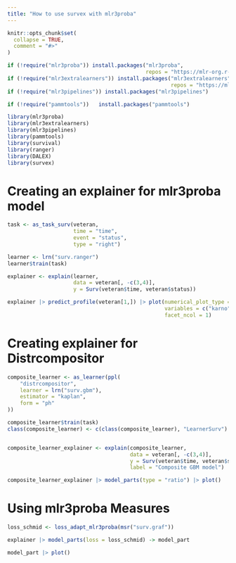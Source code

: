 ```yaml
---
title: "How to use survex with mlr3proba"
---
```


```r
knitr::opts_chunk$set(
  collapse = TRUE,
  comment = "#>"
)
```

```r

if (!require("mlr3proba")) install.packages("mlr3proba",
                                            repos = "https://mlr-org.r-universe.dev")
if (!require("mlr3extralearners")) install.packages("mlr3extralearners",
                                                    repos = "https://mlr-org.r-universe.dev")
if (!require("mlr3pipelines")) install.packages("mlr3pipelines")

if (!require("pammtools"))   install.packages("pammtools")

library(mlr3proba)
library(mlr3extralearners)
library(mlr3pipelines)
library(pammtools)
library(survival)
library(ranger)
library(DALEX)
library(survex)

```


# Creating an explainer for mlr3proba model


```r

task <- as_task_surv(veteran,
                     time = "time",
                     event = "status",
                     type = "right")

learner <- lrn("surv.ranger")	
learner$train(task)

```




```r

explainer <- explain(learner, 
                     data = veteran[, -c(3,4)],
                     y = Surv(veteran$time, veteran$status))

explainer |> predict_profile(veteran[1,]) |> plot(numerical_plot_type = "contours",
                                                  variables = c("karno", "celltype"),
                                                  facet_ncol = 1)

```

# Creating explainer for Distrcompositor


``` r

composite_learner <- as_learner(ppl(
    "distrcompositor",
    learner = lrn("surv.gbm"),
    estimator = "kaplan",
    form = "ph"
))

composite_learner$train(task)
class(composite_learner) <- c(class(composite_learner), "LearnerSurv") 


composite_learner_explainer <- explain(composite_learner,
                                       data = veteran[, -c(3,4)],
                                       y = Surv(veteran$time, veteran$status),
                                       label = "Composite GBM model")

composite_learner_explainer |> model_parts(type = "ratio") |> plot()


```

# Using mlr3proba Measures


``` r



loss_schmid <- loss_adapt_mlr3proba(msr("surv.graf"))

explainer |> model_parts(loss = loss_schmid) -> model_part

model_part |> plot()


```


